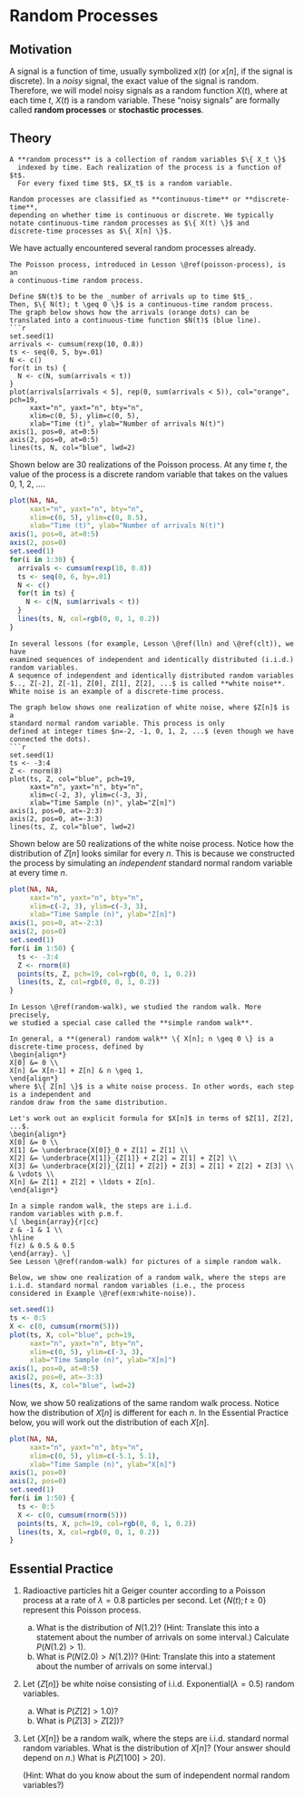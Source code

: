 # Random Processes {#random-process}

## Motivation {-}

A signal is a function of time, usually symbolized $x(t)$ (or $x[n]$, if the 
signal is discrete). 
In a _noisy_ signal, the exact value of the signal is 
random. Therefore, we will model noisy signals as a 
random function $X(t)$, where at each time $t$, 
$X(t)$ is a random variable. These "noisy signals" are 
formally called **random processes** or **stochastic processes**.


## Theory {-}

```definition
A **random process** is a collection of random variables $\{ X_t \}$ 
  indexed by time. Each realization of the process is a function of $t$. 
  For every fixed time $t$, $X_t$ is a random variable.
  
Random processes are classified as **continuous-time** or **discrete-time**, 
depending on whether time is continuous or discrete. We typically 
notate continuous-time random processes as $\{ X(t) \}$ and 
discrete-time processes as $\{ X[n] \}$.
```

We have actually encountered several random processes already.

```example
The Poisson process, introduced in Lesson \@ref(poisson-process), is an 
a continuous-time random process.

Define $N(t)$ to be the _number of arrivals up to time $t$_. 
Then, $\{ N(t); t \geq 0 \}$ is a continuous-time random process. 
The graph below shows how the arrivals (orange dots) can be 
translated into a continuous-time function $N(t)$ (blue line).
```r
set.seed(1)
arrivals <- cumsum(rexp(10, 0.8))
ts <- seq(0, 5, by=.01)
N <- c()
for(t in ts) {
  N <- c(N, sum(arrivals < t))
}
plot(arrivals[arrivals < 5], rep(0, sum(arrivals < 5)), col="orange", pch=19,
     xaxt="n", yaxt="n", bty="n",
     xlim=c(0, 5), ylim=c(0, 5),
     xlab="Time (t)", ylab="Number of arrivals N(t)")
axis(1, pos=0, at=0:5)
axis(2, pos=0, at=0:5)
lines(ts, N, col="blue", lwd=2)
```

Shown below are 30 realizations of the Poisson process. 
At any time $t$, the value of the process is a discrete 
random variable that takes on the values 0, 1, 2, ....

```r
plot(NA, NA,
     xaxt="n", yaxt="n", bty="n",
     xlim=c(0, 5), ylim=c(0, 8.5),
     xlab="Time (t)", ylab="Number of arrivals N(t)")
axis(1, pos=0, at=0:5)
axis(2, pos=0)
set.seed(1)
for(i in 1:30) {
  arrivals <- cumsum(rexp(10, 0.8))
  ts <- seq(0, 6, by=.01)
  N <- c()
  for(t in ts) {
    N <- c(N, sum(arrivals < t))
  }
  lines(ts, N, col=rgb(0, 0, 1, 0.2))
}
```

```example
In several lessons (for example, Lesson \@ref(lln) and \@ref(clt)), we have 
examined sequences of independent and identically distributed (i.i.d.) random variables. 
A sequence of independent and identically distributed random variables 
$.., Z[-2], Z[-1], Z[0], Z[1], Z[2], ...$ is called **white noise**. 
White noise is an example of a discrete-time process.

The graph below shows one realization of white noise, where $Z[n]$ is a 
standard normal random variable. This process is only 
defined at integer times $n=-2, -1, 0, 1, 2, ...$ (even though we have 
connected the dots).
```r
set.seed(1)
ts <- -3:4
Z <- rnorm(8)
plot(ts, Z, col="blue", pch=19,
     xaxt="n", yaxt="n", bty="n",
     xlim=c(-2, 3), ylim=c(-3, 3),
     xlab="Time Sample (n)", ylab="Z[n]")
axis(1, pos=0, at=-2:3)
axis(2, pos=0, at=-3:3)
lines(ts, Z, col="blue", lwd=2)
```

Shown below are 50 realizations of the white noise process. Notice how 
the distribution of $Z[n]$ looks similar for every $n$. This is because 
we constructed the process by simulating an _independent_ standard normal 
random variable at every time $n$.

```r
plot(NA, NA,
     xaxt="n", yaxt="n", bty="n",
     xlim=c(-2, 3), ylim=c(-3, 3),
     xlab="Time Sample (n)", ylab="Z[n]")
axis(1, pos=0, at=-2:3)
axis(2, pos=0)
set.seed(1)
for(i in 1:50) {
  ts <- -3:4
  Z <- rnorm(8)
  points(ts, Z, pch=19, col=rgb(0, 0, 1, 0.2))
  lines(ts, Z, col=rgb(0, 0, 1, 0.2))
}
```

```example
In Lesson \@ref(random-walk), we studied the random walk. More precisely, 
we studied a special case called the **simple random walk**.

In general, a **(general) random walk** \{ X[n]; n \geq 0 \} is a discrete-time process, defined by 
\begin{align*} 
X[0] &= 0 \\
X[n] &= X[n-1] + Z[n] & n \geq 1, 
\end{align*}
where $\{ Z[n] \}$ is a white noise process. In other words, each step is a independent and 
random draw from the same distribution.

Let's work out an explicit formula for $X[n]$ in terms of $Z[1], Z[2], ...$.
\begin{align*} 
X[0] &= 0 \\
X[1] &= \underbrace{X[0]}_0 + Z[1] = Z[1] \\
X[2] &= \underbrace{X[1]}_{Z[1]} + Z[2] = Z[1] + Z[2] \\
X[3] &= \underbrace{X[2]}_{Z[1] + Z[2]} + Z[3] = Z[1] + Z[2] + Z[3] \\
& \vdots \\
X[n] &= Z[1] + Z[2] + \ldots + Z[n].
\end{align*}

In a simple random walk, the steps are i.i.d. 
random variables with p.m.f. 
\[ \begin{array}{r|cc}
z & -1 & 1 \\
\hline
f(z) & 0.5 & 0.5
\end{array}. \]
See Lesson \@ref(random-walk) for pictures of a simple random walk.

Below, we show one realization of a random walk, where the steps are 
i.i.d. standard normal random variables (i.e., the process
considered in Example \@ref(exm:white-noise)).
```
```r
set.seed(1)
ts <- 0:5
X <- c(0, cumsum(rnorm(5)))
plot(ts, X, col="blue", pch=19,
     xaxt="n", yaxt="n", bty="n",
     xlim=c(0, 5), ylim=c(-3, 3),
     xlab="Time Sample (n)", ylab="X[n]")
axis(1, pos=0, at=0:5)
axis(2, pos=0, at=-3:3)
lines(ts, X, col="blue", lwd=2)
```

Now, we show 50 realizations of the same random walk process. Notice how the distribution of 
$X[n]$ is different for each $n$. In the Essential Practice below, you will work out the 
distribution of each $X[n]$.

```r
plot(NA, NA,
     xaxt="n", yaxt="n", bty="n",
     xlim=c(0, 5), ylim=c(-5.1, 5.1),
     xlab="Time Sample (n)", ylab="X[n]")
axis(1, pos=0)
axis(2, pos=0)
set.seed(1)
for(i in 1:50) {
  ts <- 0:5
  X <- c(0, cumsum(rnorm(5)))
  points(ts, X, pch=19, col=rgb(0, 0, 1, 0.2))
  lines(ts, X, col=rgb(0, 0, 1, 0.2))
}
```

## Essential Practice {-}

1. Radioactive particles hit a Geiger counter according to a Poisson process 
at a rate of $\lambda=0.8$ particles per second. Let $\{ N(t); t \geq 0 \}$ represent this Poisson process.

    a. What is the distribution of $N(1.2)$? (Hint: Translate this into a statement about the number of arrivals 
    on some interval.) Calculate $P(N(1.2) > 1)$.
    b. What is $P(N(2.0) > N(1.2))$? (Hint: Translate this into a statement about the number of arrivals on some 
    interval.)
    
2. Let $\{Z[n]\}$ be white noise consisting of i.i.d. $\text{Exponential}(\lambda=0.5)$ random 
variables.

    a. What is $P(Z[2] > 1.0)$?
    b. What is $P(Z[3] > Z[2])$?

3. Let $\{ X[n] \}$ be a random walk, where the steps are i.i.d. standard normal 
random variables. What is the distribution of $X[n]$? (Your answer should depend on $n$.) What is 
$P(Z[100] > 20)$.

    (Hint: What do you know about the sum of independent normal random variables?)
